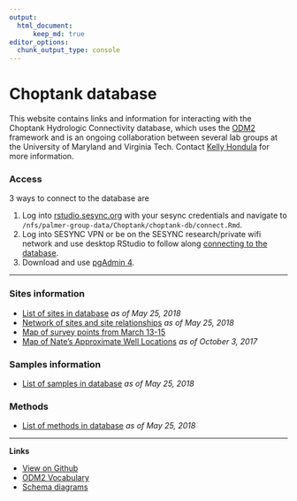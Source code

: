 ```yaml
---
output: 
  html_document:
      keep_md: true
editor_options: 
  chunk_output_type: console
---
```


<!-- README.md is generated from README.Rmd. Please edit that file -->

# Choptank database

This website contains links and information for interacting with the Choptank Hydrologic Connectivity database, which uses the [ODM2](http://www.odm2.org/) framework and is an ongoing collaboration between several lab groups at the University of Maryland and Virginia Tech. Contact [Kelly Hondula](https://github.com/khondula) for more information. 

### Access

3 ways to connect to the database are

1. Log into [rstudio.sesync.org](https://rstudio.sesync.org/) with your sesync credentials and navigate to `/nfs/palmer-group-data/Choptank/choptank-db/connect.Rmd`.
2. Log into SESYNC VPN or be on the SESYNC research/private wifi network and use desktop RStudio to follow along [connecting to the database](https://palmerlab-umd.github.io/choptank-db/connect.html).
3. Download and use [pgAdmin 4](https://www.pgadmin.org/).


---

### Sites information

* [List of sites in database](https://palmerlab-umd-github.io/choptank-db/sites.html) *as of May 25, 2018*
* [Network of sites and site relationships](https://palmerlab-umd.github.io/choptank-db/sites-network.html) *as of May 25, 2018*
* [Map of survey points from March 13-15](https://palmerlab-umd.github.io/choptank-db/survey_pts.html)
* [Map of Nate's Approximate Well Locations](https://palmerlab-umd.github.io/choptank-db/ApproxWellLoc.html) 
*as of October 3, 2017*

### Samples information

* [List of samples in database](https://palmerlab-umd-github.io/choptank-db/samples.html) *as of May 25, 2018*

### Methods

* [List of methods in database](https://palmerlab-umd-github.io/choptank-db/methods.html) *as of May 25, 2018*

---

**Links**

* [View on Github](https://github.com/palmerlab-umd/choptank-db)
* [ODM2 Vocabulary](http://vocabulary.odm2.org/)
* [Schema diagrams](http://odm2.github.io/ODM2/schemas/ODM2_Current/diagrams/index.html)
